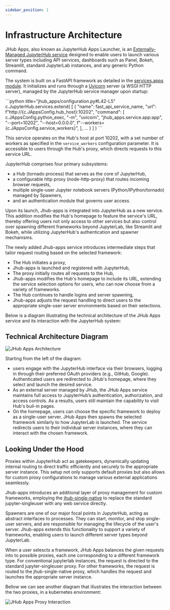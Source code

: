 ```yaml
---
sidebar_position: 1
---
```


# Infrastructure Architecture

JHub Apps, also known as JupyterHub Apps Launcher, is an [Externally-Managed JupyterHub service](https://jupyterhub.readthedocs.io/en/stable/reference/services.html#externally-managed-services) designed to enable users to launch various server types including API services, dashboards such as Panel, Bokeh, Streamlit, standard JupyterLab instances, and any generic Python command.

The system is built on a FastAPI framework as detailed in the [services.apps module](https://github.com/nebari-dev/jhub-apps/blob/main/jhub_apps/service/app.py). It initializes and runs through a [Uvicorn](https://www.uvicorn.org/) server (a WSGI HTTP server), managed by the JupyterHub service manager upon startup:

<div style={{'border-radius': '15px', 'border': '2px solid var(--ifm-color-primary)', 'padding': '20px' }}>
```python title="jhub_apps/configuration.py#L42-L5"
c.JupyterHub.services.extend(
    [
        {
            "name": fast_api_service_name,
            "url": f"http://{c.JAppsConfig.hub_host}:10202",
            "command": [
                c.JAppsConfig.python_exec,
                "-m",
                "uvicorn",
                "jhub_apps.service.app:app",
                "--port=10202",
                "--host=0.0.0.0",
                f"--workers={c.JAppsConfig.service_workers}",
            ],
            ...
        }
    ]
)
```
</div>

This service operates on the Hub's host at port 10202, with a set number of workers as specified in the `service_workers` configuration parameter. It is accessible to users through the Hub's proxy, which directs requests to this service URL.

JupyterHub comprises four primary subsystems:

- a Hub (tornado process) that serves as the core of JupyterHub,
- a configurable http proxy (node-http-proxy) that routes incoming browser requests,
- multiple single-user Jupyter notebook servers (Python/IPython/tornado) managed by Spawners,
- and an authentication module that governs user access.

Upon its launch, Jhub-apps is integrated into JupyterHub as a new service. This addition modifies the Hub's homepage to feature the service's URL, thereby offering users not only access to other services but also control over spawning different frameworks beyond JupyterLab, like Streamlit and Bokeh, while utilizing JupyterHub's authentication and spawner mechanisms.

The newly added Jhub-apps service introduces intermediate steps that tailor request routing based on the selected framework:

- The Hub initiates a proxy,
- Jhub-apps is launched and registered with JupyterHub,
- The proxy initially routes all requests to the Hub,
- Jhub-apps modifies the Hub's homepage to include its URL, extending the service
  selection options for users, who can now choose from a variety of frameworks.
- The Hub continues to handle logins and server spawning,
- Jhub-apps adjusts the request handling to direct users to the appropriate single-user server environments based on their selections.

Below is a diagram illustrating the technical architecture of the JHub Apps service and its interaction with the JupyterHub system:

## Technical Architecture Diagram
![JHub Apps Architecture](/img/jhub_service_diagram.png)

Starting from the left of the diagram:
- users engage with the JupyterHub interface via their browsers, logging in through
  their preferred OAuth providers (e.g., GitHub, Google). Authenticated users are
  redirected to JHub's homepage, where they select and launch the desired service.
- As an external server managed by JHub, the JHub Apps service maintains full access to
  JupyterHub’s authentication, authorization, and access controls. As a results, users
  still maintain the capability to visit Hub's buil-in pages.
- On the homepage, users can choose the specific framework to deploy as a single-user server. JHub Apps then spawns the selected framework similarly to how JupyterLab is launched. The service redirects users to their individual server instances, where they can interact with the chosen framework.

## Looking Under the Hood

Proxies within JupyterHub act as gatekeepers, dynamically updating internal routing to direct traffic efficiently and securely to the appropriate server instance. This setup not only supports default proxies but also allows for custom proxy configurations to manage various external applications seamlessly.

Jhub-apps introduces an additional layer of proxy management for custom frameworks, employing the [jhub-single-native](https://github.com/ideonate/jhsingle-native-proxy) to replace the standard jupyter-singleuser with any web service directly.

Spawners are one of our major focal points in JupyterHub, acting as abstract interfaces to processes. They can
start, monitor, and stop single-user servers, and are responsible for managing the
lifecycle of the user's server. Jhub-apps extends this functionality to support a
variety of frameworks, enabling users to launch different server types beyond
JupyterLab.

When a user selescts a framework, JHub Apps balances the given requests into to possible
proxies, each one corresponding to a different framework type. For conventional
jupyterlab instances, the request is directed to the standard jupyter-singleuser proxy.
For other frameworks, the request is routed to the jhub-single-native proxy, which
handles the request and launches the appropriate server instance.

Bellow we can see another diagram that illustrates the interaction between the two
proxies, in a kubernetes environment:

![JHub Apps Proxy Interaction](/img/jhub_single_native_proxy.png)

